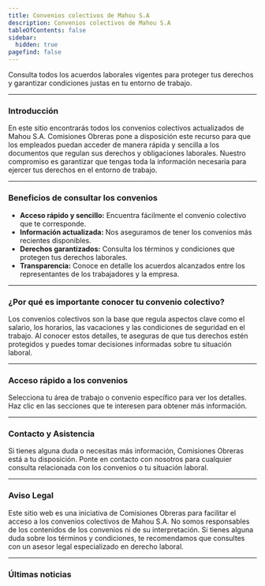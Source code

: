 ```yaml
---
title: Convenios colectivos de Mahou S.A
description: Convenios colectivos de Mahou S.A
tableOfContents: false
sidebar:
  hidden: true
pagefind: false
---
```


Consulta todos los acuerdos laborales vigentes para proteger tus derechos y garantizar condiciones justas en tu entorno de trabajo.

---

### Introducción
En este sitio encontrarás todos los convenios colectivos actualizados de Mahou S.A. Comisiones Obreras pone a disposición este recurso para que los empleados puedan acceder de manera rápida y sencilla a los documentos que regulan sus derechos y obligaciones laborales. Nuestro compromiso es garantizar que tengas toda la información necesaria para ejercer tus derechos en el entorno de trabajo.

---

### Beneficios de consultar los convenios
- **Acceso rápido y sencillo:** Encuentra fácilmente el convenio colectivo que te corresponde.
- **Información actualizada:** Nos aseguramos de tener los convenios más recientes disponibles.
- **Derechos garantizados:** Consulta los términos y condiciones que protegen tus derechos laborales.
- **Transparencia:** Conoce en detalle los acuerdos alcanzados entre los representantes de los trabajadores y la empresa.

---

### ¿Por qué es importante conocer tu convenio colectivo?
Los convenios colectivos son la base que regula aspectos clave como el salario, los horarios, las vacaciones y las condiciones de seguridad en el trabajo. Al conocer estos detalles, te aseguras de que tus derechos estén protegidos y puedes tomar decisiones informadas sobre tu situación laboral.

---

### Acceso rápido a los convenios
Selecciona tu área de trabajo o convenio específico para ver los detalles. Haz clic en las secciones que te interesen para obtener más información.

---

### Contacto y Asistencia
Si tienes alguna duda o necesitas más información, Comisiones Obreras está a tu disposición. Ponte en contacto con nosotros para cualquier consulta relacionada con los convenios o tu situación laboral.

---

### Aviso Legal
Este sitio web es una iniciativa de Comisiones Obreras para facilitar el acceso a los convenios colectivos de Mahou S.A. No somos responsables de los contenidos de los convenios ni de su interpretación. Si tienes alguna duda sobre los términos y condiciones, te recomendamos que consultes con un asesor legal especializado en derecho laboral.

---

### Últimas noticias

<CardGrid>
    <LinkCard
        title="CCOO revalida la victoria en las elecciones sindicales en el centro de técnicos y administrativos del Grupo Mahou-San Miguel de Granada"
        href="https://industria.ccoo.es/noticia:601605--CCOO_revalida_la_victoria_en_las_elecciones_sindicales_en_el_centro_de_tecnicos_y_administrativos_del_Grupo_Mahou_San_Miguel_de_Granada&opc_id=14d9a05d1dad008126cf50f5898eb5a4"
        target="_blank"
    />
    <LinkCard
        title="CCOO de Mahou logra firmar un importante Protocolo sobre el registro de jornada con Mahou S.A."
        href="https://industria.ccoo.es/noticia:412133"
        target="_blank"
    />
    <LinkCard
        title="Quienes trabajan en la industria cervecera unen sus fuerzas para superar el bache"
        href="https://industria.ccoo.es/noticia:513520"
        target="_blank"
    />
    <LinkCard
        title="Objetivo cumplido trabajadores y trabajadoras de Mahou SA consiguen un convenio único para sus tres centros de trabajo."
        href="https://industria.ccoo.es/noticia:374090--Objetivo_cumplido_trabajadores_y_trabajadoras_de_Mahou_SA_consiguen_un_convenio_unico_para_sus_tres_centros_de_trabajo_"
        target="_blank"
    />
</CardGrid>